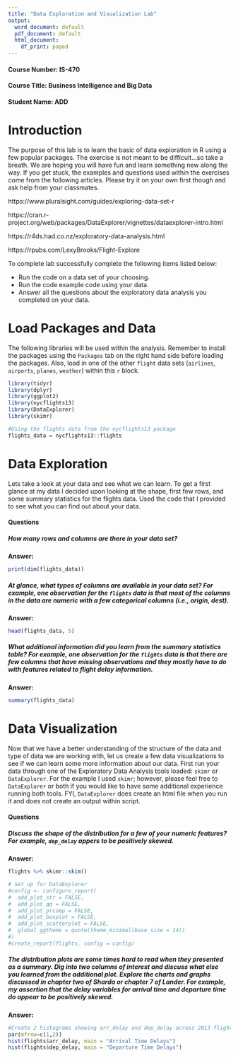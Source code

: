 ```yaml
---
title: "Data Exploration and Visualization Lab"
output:
  word_document: default
  pdf_document: default
  html_document:
    df_print: paged
---
```


#### Course Number: IS-470
#### Course Title: Business Intelligence and Big Data
#### Student Name: ADD

# Introduction

The purpose of this lab is to learn the basic of data exploration in R using a few popular packages. The exercise is not meant to be difficult...so take a breath. We are hoping you will have fun and learn something new along the way.
If you get stuck, the examples and questions used within the exercises come from the following articles. Please try it on your own first though and ask help from your classmates.

https://www.pluralsight.com/guides/exploring-data-set-r

https://cran.r-project.org/web/packages/DataExplorer/vignettes/dataexplorer-intro.html

https://r4ds.had.co.nz/exploratory-data-analysis.html

https://rpubs.com/LexyBrooks/Flight-Explore

To complete lab successfully complete the following items listed below:

- Run the code on a data set of your choosing.
- Run the code example code using your data.
- Answer all the questions about the exploratory data analysis you completed on your data.

# Load Packages and Data

The following libraries will be used within the analysis. Remember to install the packages using the `Packages` tab on the right hand side before loading the packages. Also, load in one of the other `flight` data sets (`airlines`, `airports`, `planes`, `weather`) within this `r` block. 

```r
library(tidyr)
library(dplyr)
library(ggplot2)
library(nycflights13)
library(DataExplorer)
library(skimr)

#Using the flights data from the nycflights13 package
flights_data = nycflights13::flights
```

# Data Exploration
Lets take a look at your data and see what we can learn. To get a first glance at my data I decided upon looking at the shape, first few rows, and some summary statistics for the flights data. Used the code that I provided to see what you can find out about your data.

#### Questions

##### How many rows and columns are there in your data set?

**Answer:** 

```r
print(dim(flights_data))
```

##### At glance, what types of columns are available in your data set? For example, one observation for the `flights` data is that most of the columns in the data are numeric with a few categorical columns (i.e., origin, dest).

**Answer:** 

```r
head(flights_data, 5)
```

##### What additional information did you learn from the summary statistics table? For example, one observation for the `flights` data is that there are few columns that have missing observations and they mostly have to do with features related to flight delay information. 

**Answer:** 

```r
summary(flights_data)
```

# Data Visualization
Now that we have a better understanding of the structure of the data and type of data we are working with, let us create a few data visualizations to see if we can learn some more information about our data. First run your data through one of the Exploratory Data Analysis tools loaded: `skimr` or `DataExplorer`. For the example I used `skimr`; however, please feel free to `DataExplorer` or both if you would like to have some additional experience running both tools. FYI, `DataExplorer` does create an html file when you run it and does not create an output within script.

#### Questions

##### Discuss the shape of the distribution for a few of your numeric features? For example, `dep_delay` appers to be positively skewed. 
**Answer:** 

```r
flights %>% skimr::skim()

# Set up for DataExplorer
#config <- configure_report(
#  add_plot_str = FALSE,
#  add_plot_qq = FALSE,
#  add_plot_prcomp = FALSE,
#  add_plot_boxplot = FALSE,
#  add_plot_scatterplot = FALSE,
#  global_ggtheme = quote(theme_minimal(base_size = 14))
#)
#create_report(flights, config = config)
```

##### The distribution plots are some times hard to read when they presented as a summary. Dig into two columns of interest and discuss what else you learned from the additional plot. Explore the charts and graphs discussed in chapter two of Sharda or chapter 7 of Lander. For example, my assertion that the delay variables for arrival time and departure time do appear to be positively skewed. 

**Answer:** 

```r
#Create 2 histograms showing arr_delay and dep_delay across 2013 flights
par(mfrow=c(1,2))
hist(flights$arr_delay, main = "Arrival Time Delays")
hist(flights$dep_delay, main = "Departure Time Delays")
```